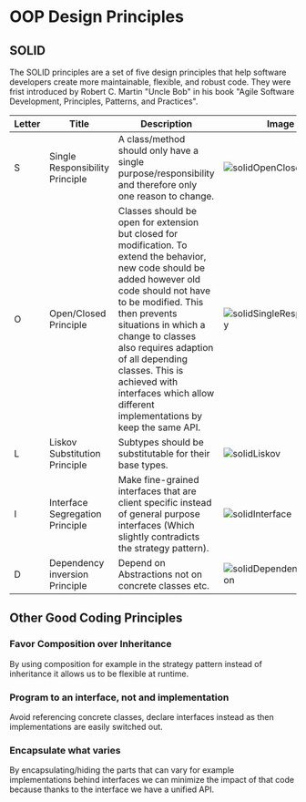 # OOP Design Principles

## SOLID

The SOLID principles are a set of five design principles that help software developers create more maintainable,
flexible, and robust code. They were frist introduced by Robert C. Martin "Uncle Bob" in his book "Agile Software
Development, Principles, Patterns, and Practices".

| Letter | Title                           | Description                                                                                                                                                                                                                                                                                                                                                                  | Image                                                               |
|--------|---------------------------------|------------------------------------------------------------------------------------------------------------------------------------------------------------------------------------------------------------------------------------------------------------------------------------------------------------------------------------------------------------------------------|---------------------------------------------------------------------|
| S      | Single Responsibility Principle | A class/method should only have a single purpose/responsibility and therefore only one reason to change.                                                                                                                                                                                                                                                                     | ![solidOpenClose](/compSci/solidOpenClose.png)                      |
| O      | Open/Closed Principle           | Classes should be open for extension but closed for modification. To extend the behavior, new code should be added however old code should not have to be modified. This then prevents situations in which a change to classes also requires adaption of all depending classes. This is achieved with interfaces which allow different implementations by keep the same API. | ![solidSingleResponsibility](/compSci/solidSingleResponsibility.png)|
| L      | Liskov Substitution Principle   | Subtypes should be substitutable for their base types.                                                                                                                                                                                                                                                                                                                       | ![solidLiskov](/compSci/solidLiskov.png)                            |
| I      | Interface Segregation Principle | Make fine-grained interfaces that are client specific instead of general purpose interfaces (Which slightly contradicts the strategy pattern).                                                                                                                                                                                                                               | ![solidInterface](/compSci/solidInterface.png)                      |
| D      | Dependency inversion Principle  | Depend on Abstractions not on concrete classes etc.                                                                                                                                                                                                                                                                                                                          | ![solidDependencyInversion](/compSci/solidDependencyInversion.png)  |

## Other Good Coding Principles

### Favor Composition over Inheritance

By using composition for example in the strategy pattern instead of inheritance it allows us to be flexible at runtime.

### Program to an interface, not and implementation

Avoid referencing concrete classes, declare interfaces instead as then implementations are easily switched out.

### Encapsulate what varies

By encapsulating/hiding the parts that can vary for example implementations behind interfaces we can minimize the impact
of that code because thanks to the interface we have a unified API.
